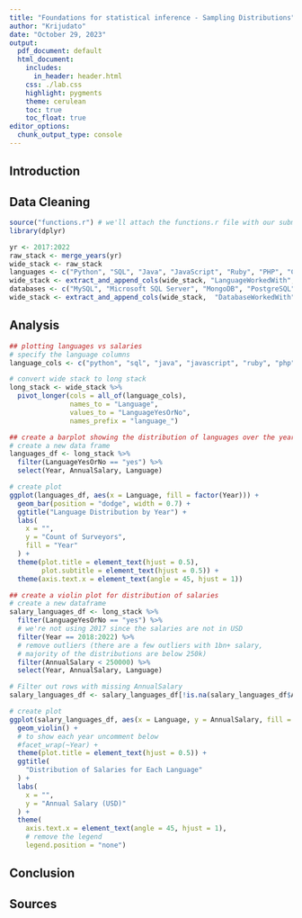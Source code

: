 ```yaml
---
title: "Foundations for statistical inference - Sampling Distributions"
author: "Krijudato"
date: "October 29, 2023"
output:
  pdf_document: default
  html_document:
    includes:
      in_header: header.html
    css: ./lab.css
    highlight: pygments
    theme: cerulean
    toc: true
    toc_float: true
editor_options: 
  chunk_output_type: console
---
```


## Introduction

## Data Cleaning

```r
source("functions.r") # we'll attach the functions.r file with our submission
library(dplyr)

yr <- 2017:2022
raw_stack <- merge_years(yr)
wide_stack <- raw_stack
languages <- c("Python", "SQL", "Java", "JavaScript", "Ruby", "PHP", "C++", "Swift", "Scala", "R", "Rust", "Julia")
wide_stack <- extract_and_append_cols(wide_stack, "LanguageWorkedWith", languages)
databases <- c("MySQL", "Microsoft SQL Server", "MongoDB", "PostgreSQL", "Oracle", "IBM DB2", "Redis", "SQLite", "MariaDB")
wide_stack <- extract_and_append_cols(wide_stack,  "DatabaseWorkedWith", databases)
```

## Analysis

```r
## plotting languages vs salaries
# specify the language columns
language_cols <- c("python", "sql", "java", "javascript", "ruby", "php", "c", "swift", "scala", "r", "rust", "julia")

# convert wide stack to long stack
long_stack <- wide_stack %>%
  pivot_longer(cols = all_of(language_cols),
               names_to = "Language",
               values_to = "LanguageYesOrNo",
               names_prefix = "language_")

## create a barplot showing the distribution of languages over the years
# create a new data frame
languages_df <- long_stack %>%
  filter(LanguageYesOrNo == "yes") %>%
  select(Year, AnnualSalary, Language)

# create plot
ggplot(languages_df, aes(x = Language, fill = factor(Year))) +
  geom_bar(position = "dodge", width = 0.7) +
  ggtitle("Language Distribution by Year") +
  labs(
    x = "",
    y = "Count of Surveyors",
    fill = "Year"
  ) +
  theme(plot.title = element_text(hjust = 0.5),
        plot.subtitle = element_text(hjust = 0.5)) +
  theme(axis.text.x = element_text(angle = 45, hjust = 1))

## create a violin plot for distribution of salaries
# create a new dataframe
salary_languages_df <- long_stack %>%
  filter(LanguageYesOrNo == "yes") %>%
  # we're not using 2017 since the salaries are not in USD
  filter(Year == 2018:2022) %>%
  # remove outliers (there are a few outliers with 1bn+ salary, 
  # majority of the distributions are below 250k)
  filter(AnnualSalary < 250000) %>%
  select(Year, AnnualSalary, Language)

# Filter out rows with missing AnnualSalary
salary_languages_df <- salary_languages_df[!is.na(salary_languages_df$AnnualSalary), ]

# create plot
ggplot(salary_languages_df, aes(x = Language, y = AnnualSalary, fill = Language)) +
  geom_violin() +
  # to show each year uncomment below
  #facet_wrap(~Year) +
  theme(plot.title = element_text(hjust = 0.5)) +
  ggtitle(
    "Distribution of Salaries for Each Language"
  ) +
  labs(
    x = "", 
    y = "Annual Salary (USD)"
  ) +
  theme(
    axis.text.x = element_text(angle = 45, hjust = 1),
    # remove the legend
    legend.position = "none")
```

## Conclusion

## Sources